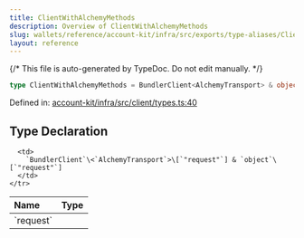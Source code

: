 ```yaml
---
title: ClientWithAlchemyMethods
description: Overview of ClientWithAlchemyMethods
slug: wallets/reference/account-kit/infra/src/exports/type-aliases/ClientWithAlchemyMethods
layout: reference
---
```


{/* This file is auto-generated by TypeDoc. Do not edit manually. */}

```ts
type ClientWithAlchemyMethods = BundlerClient<AlchemyTransport> & object;
```

Defined in: [account-kit/infra/src/client/types.ts:40](https://github.com/alchemyplatform/aa-sdk/blob/9df5be8c23af4e472bcb503c17766b16da0ad87d/account-kit/infra/src/client/types.ts#L40)

## Type Declaration

<table>
  <thead>
    <tr>
      <th align="left">Name</th>
      <th align="left">Type</th>
    </tr>
  </thead>

  <tbody>
    <tr>
      <td>
        `request`
      </td>

      <td>
        `BundlerClient`\<`AlchemyTransport`>\[`"request"`] & `object`\[`"request"`]
      </td>
    </tr>

  </tbody>
</table>
